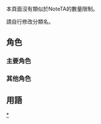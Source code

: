 {{CGroupH|name=Sailor Moon|desc=美少女戰士}}<noinclude>[[Category:ACG公共轉換組模板|{{SUBPAGENAME}}]][[Category:美少女戰士|*]]

本頁面沒有類似於NoteTA的數量限制。

請自行修改分類名。
<!--歡迎增加其他譯名-->

== 角色 ==
=== 主要角色 ===
</noinclude>
{{CItem|zh-cn:水兵月; zh-hk:水手月亮; zh-tw:水手月亮|original=セーラームーン}}
{{CItem|zh-cn:倩尼迪; zh-hk:倩尼迪; zh-tw:西蕾妮蒂|original=セレニティ}}
{{CItem|zh-cn:小卫; zh-hk:阿衛; zh-tw:阿衛|original=}}
{{CItem|zh-cn:夜礼服假面; zh-hk:禮服幪面俠; zh-tw:燕尾服蒙面俠|original=タキシード仮面}}
{{CItem|zh-cn:安迪米欧; zh-hk:安迪美奧; zh-tw:安迪米歐|original=エンディミオン}}
{{CItem|zh-cn:小小兔; zh-hk:豆釘兔; zh-tw:小小兔|original=ちびうさ}}
{{CItem|zh-cn:水兵小月亮; zh-hk:水手小月亮; zh-tw:水手小月亮|original=セーラーちびムーン}}
{{CItem|zh-cn:水兵水星; zh-hk:水手水星; zh-tw:水手水星|original=セーラーマーキュリー}}
{{CItem|zh-cn:火野玲; zh-hk: 火野麗; zh-tw:火野麗|original=火野レイ}}
{{CItem|zh-cn:小玲; zh-hk:阿麗; zh-tw:小麗|original=レイ}}
{{CItem|zh-cn:水兵火星; zh-hk:水手火星; zh-tw:水手火星|original=セーラーマーズ}}
{{CItem|zh-cn:水兵木星; zh-hk:水手木星; zh-tw:水手木星|original=セーラージュピター}}
{{CItem|zh-cn:水兵金星; zh-hk:水手金星; zh-tw:水手金星|original=セーラーヴィーナス}}
{{CItem|zh-cn:水兵天王星; zh-hk:水手天王星; zh-tw:水手天王星|original=セーラーウラヌス}}
{{CItem|zh-cn:海王满; zh-hk:海王滿; zh-tw:海王滿|original=海王みちる}}
{{CItem|zh-cn:小满; zh-hk:美智留; zh-tw:小滿|original=みちる}}
{{CItem|zh-cn:水兵海王星; zh-hk:水手海王星; zh-tw:水手海王星|original=セーラーネプチューン}}
{{CItem|zh-cn:水兵冥王星; zh-hk:水手冥王星; zh-tw:水手冥王星|original=セーラープルート}}
{{CItem|zh-cn:水兵土星; zh-hk:水手土星; zh-tw:水手土星|original=セーラーサターン}}
<noinclude>

=== 其他角色 ===
</noinclude>
{{CItem|zh-cn:阿尔特米斯; zh-hk:阿提密斯; zh-tw:阿提密斯|original=アルテミス}}
{{CItem|zh-cn:戴安娜; zh-hk:戴安娜; zh-tw:黛安娜|original=ダイアナ}}
{{CItem|zh-cn:艾里斯; zh-hk:艾里斯; zh-tw:亞利歐斯|original=ガーディアンコスモス}}
{{CItem|zh-cn:小小; zh-hk:小兔子; zh-tw:小小|original=ちびちび}}
{{CItem|zh-cn:弗摩斯; zh-hk:迪摩斯; zh-tw:弗摩斯|original=}}
{{CItem|zh-cn:风伯斯; zh-hk:科波斯; zh-tw:風伯斯|original=}}
{{CItem|zh-cn:; zh-hk:冰雪仙姬; zh-tw:冰雪竹姬|original=}}
{{CItem|zh-cn:纳莉尼亚; zh-hk:納莉尼亞; zh-tw:妮黑蕾亞|original=ネヘレニア}}
{{CItem|zh-cn:嘉拉西亚; zh-hk:嘉拉西亞; zh-tw:凱拉克西亞|original=ギャラクシア}}
<noinclude>

== 用語 ==
</noinclude>
{{CItem|zh-cn:魔幻银水晶; zh-hk:幻之銀水晶; zh-tw:幻之銀水晶|original=}}
{{CItem|zh-cn:弯月神杖; zh-hk:新月棒; zh-tw:彎月神杖|original=}}
{{CGroupF}}